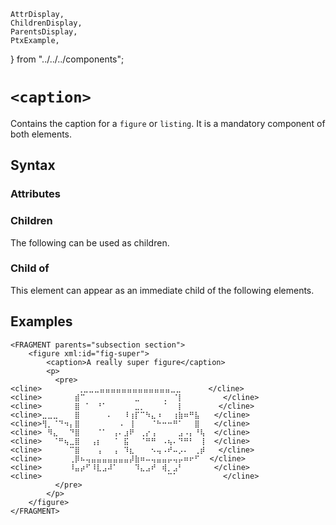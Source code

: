     AttrDisplay,
    ChildrenDisplay,
    ParentsDisplay,
    PtxExample,
} from "../../../components";

# `<caption>`

Contains the caption for a `figure` or `listing`.
It is a mandatory component of both elements. 

## Syntax

### Attributes

<AttrDisplay name="caption" />

### Children

The following can be used as children.

<ChildrenDisplay name="caption" />

### Child of

This element can appear as an immediate child of the following elements.

<ParentsDisplay name="caption" />

## Examples
```ptx-example
<FRAGMENT parents="subsection section">
    <figure xml:id="fig-super">
        <caption>A really super figure</caption>
        <p>
          <pre>
<cline>        ⢀⣀⣀⣀⣤⣤⣤⣤⣤⣤⣤⣤⣤⣤⣤⣤⣤⣀⣀⠀⠀⠀⠀⠀</cline>
<cline>⠀⠀⠀⠀⠀⠀⣾⠉⠀⠀⠀⠀⠀⠀⠀⠀⠀⣀⠀⠀⠀⠀⢀⠀⠈⡇⠀⠀⠀⠀    </cline>
<cline>⠀⠀⠀⠀⠀⠀⣿⠀⠁⠀⠘⠁⠀⠀⠀⠀⠀⣀⡀⠀⠀⠀⠈⠀⠀⡇⠀⠀⠀⠀   </cline>
<cline>⣀⣀⣀⠀⠀⠀⣿⠀⠀⠀⠀⠀⠄⠀⠀⠸⢰⡏⠉⠳⣄⠰⠀⠀⢰⣷⠶⠛⣧⠀  </cline>
<cline>⢻⡀⠈⠙⠲⡄⣿⠀⠀⠀⠀⠀⠀⠀⠠⠀⢸⠀⠀⠀⠈⠓⠒⠒⠛⠁⠀⠀⣿⠀  </cline>
<cline>⠀⠻⣄⠀⠀⠙⣿⠀⠀⠀⠈⠁⠀⢠⠄⣰⠟⠀⢀⡔⢠⠀⠀⠀⠀⣠⠠⡄⠘⢧  </cline>
<cline>⠀⠀⠈⠛⢦⣀⣿⠀⠀⢠⡆⠀⠀⠈⠀⣯⠀⠀⠈⠛⠛⠀⠠⢦⠄⠙⠛⠃⠀⢸  </cline>
<cline>⠀⠀⠀⠀⠀⠉⣿⠀⠀⠀⢠⠀⠀⢠⠀⠹⣆⠀⠀⠀⠢⢤⠠⠞⠤⡠⠄⠀⢀⡾   </cline>
<cline>⠀⠀⠀⠀⠀⢀⡿⠦⢤⣤⣤⣤⣤⣤⣤⣤⡼⣷⠶⠤⢤⣤⣤⡤⢤⡤⠶⠖⠋⠀ </cline>
<cline>⠀⠀⠀⠀⠀⠸⣤⡴⠋⠸⣇⣠⠼⠁⠀⠀⠀⠹⣄⣠⠞⠀⢾⡀⣠⠃⠀⠀⠀⠀  </cline>
<cline>⠀⠀⠀⠀⠀⠀⠀⠀⠀⠀⠀⠀⠀⠀⠀⠀⠀⠀⠀⠀⠀⠀⠀⠉⠁⠀⠀⠀⠀⠀    </cline>
          </pre>
        </p>
    </figure>
</FRAGMENT>
```